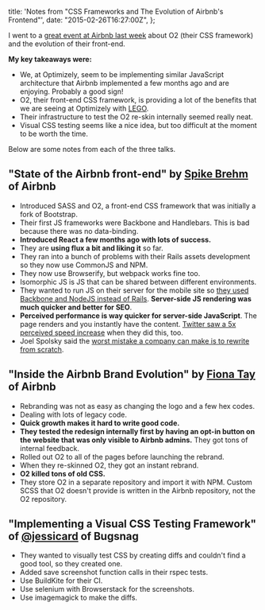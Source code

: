   title: 'Notes from "CSS Frameworks and The Evolution of Airbnb\'s Frontend"',
  date: "2015-02-26T16:27:00Z",
};

I went to a [great event at Airbnb last week](https://www.airbnb.com/meetups/x4ede5jr2-css-frameworks-and-the-evolution-of-airbnb-s-frontend) about O2 (their CSS framework) and the evolution of their front-end.

**My key takeaways were:**

- We, at Optimizely, seem to be implementing similar JavaScript architecture that Airbnb implemented a few months ago and are enjoying. Probably a good sign!
- O2, their front-end CSS framework, is providing a lot of the benefits that we are seeing at Optimizely with [LEGO](https://link.optimizely.com/lego).
- Their infrastructure to test the O2 re-skin internally seemed really neat.
- Visual CSS testing seems like a nice idea, but too difficult at the moment to be worth the time.

Below are some notes from each of the three talks.

## "State of the Airbnb front-end" by [Spike Brehm](https://twitter.com/spikebrehm) of Airbnb

- Introduced SASS and O2, a front-end CSS framework that was initially a fork of Bootstrap.
- Their first JS frameworks were Backbone and Handlebars. This is bad because there was no data-binding.
- **Introduced React a few months ago with lots of success.**
- They are **using flux a bit and liking it** so far.
- They ran into a bunch of problems with their Rails assets development so they now use CommonJS and NPM.
- They now use Browserify, but webpack works fine too.
- Isomorphic JS is JS that can be shared between different environments.
- They wanted to run JS on their server for the mobile site so [they used Backbone and NodeJS instead of Rails](http://nerds.airbnb.com/weve-open-sourced-rendr-run-your-backbonejs-a/). **Server-side JS rendering was much quicker and better for SEO**.
- **Perceived performance is way quicker for server-side JavaScript**. The page renders and you instantly have the content. [Twitter saw a 5x perceived speed increase](https://blog.twitter.com/2012/improving-performance-on-twittercom) when they did this, too.
- Joel Spolsky said the [worst mistake a company can make is to rewrite from scratch](http://www.joelonsoftware.com/articles/fog0000000069.html).

## "Inside the Airbnb Brand Evolution" by [Fiona Tay](https://twitter.com/msfionatay) of Airbnb

- Rebranding was not as easy as changing the logo and a few hex codes.
- Dealing with lots of legacy code.
- **Quick growth makes it hard to write good code.**
- **They tested the redesign internally first by having an opt-in button on the website that was only visible to Airbnb admins.** They got tons of internal feedback.
- Rolled out O2 to all of the pages before launching the rebrand.
- When they re-skinned O2, they got an instant rebrand.
- **O2 killed tons of old CSS.**
- They store O2 in a separate repository and import it with NPM. Custom SCSS that O2 doesn't provide is written in the Airbnb repository, not the O2 repository.

## "Implementing a Visual CSS Testing Framework" of [@jessicard](https://twitter.com/msfionatay) of Bugsnag

- They wanted to visually test CSS by creating diffs and couldn't find a good tool, so they created one.
- Added save screenshot function calls in their rspec tests.
- Use BuildKite for their CI.
- Use selenium with Browserstack for the screenshots.
- Use imagemagick to make the diffs.
